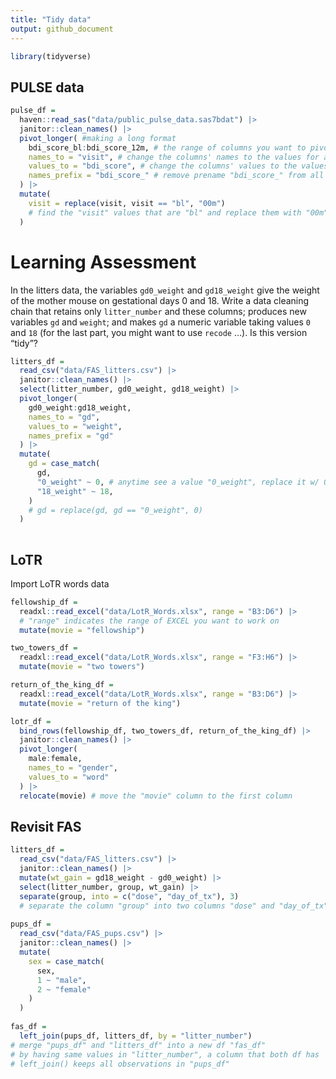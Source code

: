 ```yaml
---
title: "Tidy data"
output: github_document
---
```


```r
library(tidyverse)
```

## PULSE data

```r
pulse_df =
  haven::read_sas("data/public_pulse_data.sas7bdat") |>
  janitor::clean_names() |>
  pivot_longer( #making a long format
    bdi_score_bl:bdi_score_12m, # the range of columns you want to pivot
    names_to = "visit", # change the columns' names to the values for a variable "visit"
    values_to = "bdi_score", # change the columns' values to the values of variable "bdi_score"
    names_prefix = "bdi_score_" # remove prename "bdi_score_" from all values
  ) |>
  mutate(
    visit = replace(visit, visit == "bl", "00m")
    # find the "visit" values that are "bl" and replace them with "00m"
  )

```

# Learning Assessment 
In the litters data, the variables `gd0_weight` and `gd18_weight` give the weight of the mother mouse on gestational days 0 and 18. Write a data cleaning chain that retains only `litter_number` and these columns; produces new variables `gd` and `weight`; and makes `gd` a numeric variable taking values `0` and `18` (for the last part, you might want to use `recode` …). Is this version “tidy”?

```r
litters_df =
  read_csv("data/FAS_litters.csv") |> 
  janitor::clean_names() |>
  select(litter_number, gd0_weight, gd18_weight) |>
  pivot_longer(
    gd0_weight:gd18_weight,
    names_to = "gd",
    values_to = "weight",
    names_prefix = "gd"
  ) |>
  mutate(
    gd = case_match(
      gd,
      "0_weight" ~ 0, # anytime see a value "0_weight", replace it w/ 0
      "18_weight" ~ 18,
    )
    # gd = replace(gd, gd == "0_weight", 0)
  )
  
```


## LoTR

Import LoTR words data

```r
fellowship_df = 
  readxl::read_excel("data/LotR_Words.xlsx", range = "B3:D6") |>
  # "range" indicates the range of EXCEL you want to work on
  mutate(movie = "fellowship")

two_towers_df = 
  readxl::read_excel("data/LotR_Words.xlsx", range = "F3:H6") |>
  mutate(movie = "two towers")

return_of_the_king_df = 
  readxl::read_excel("data/LotR_Words.xlsx", range = "B3:D6") |>
  mutate(movie = "return of the king")

lotr_df =
  bind_rows(fellowship_df, two_towers_df, return_of_the_king_df) |>
  janitor::clean_names() |>
  pivot_longer(
    male:female,
    names_to = "gender",
    values_to = "word"
  ) |>
  relocate(movie) # move the "movie" column to the first column

```

## Revisit FAS

```r
litters_df = 
  read_csv("data/FAS_litters.csv") |>
  janitor::clean_names() |>
  mutate(wt_gain = gd18_weight - gd0_weight) |>
  select(litter_number, group, wt_gain) |>
  separate(group, into = c("dose", "day_of_tx"), 3)
  # separate the column "group" into two columns "dose" and "day_of_tx"
  
pups_df =
  read_csv("data/FAS_pups.csv") |>
  janitor::clean_names() |>
  mutate(
    sex = case_match(
      sex,
      1 ~ "male",
      2 ~ "female"
    )
  )
  
fas_df =
  left_join(pups_df, litters_df, by = "litter_number")
# merge "pups_df" and "litters_df" into a new df "fas_df"
# by having same values in "litter_number", a column that both df has
# left_join() keeps all observations in "pups_df"
```

